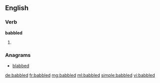 ==English==

===Verb===
'''babbled'''

# {{past of|[[babble]]}}

===Anagrams===
* [[blabbed#English|blabbed]]

[[de:babbled]]
[[fr:babbled]]
[[mg:babbled]]
[[ml:babbled]]
[[simple:babbled]]
[[vi:babbled]]